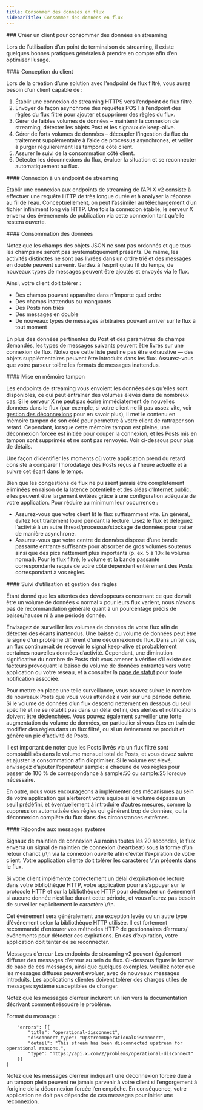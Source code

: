 ```yaml
---
title: Consommer des données en flux
sidebarTitle: Consommer des données en flux
---
```


<div id="building-a-client-to-consume-streaming-data">
  ### Créer un client pour consommer des données en streaming
</div>

Lors de l’utilisation d’un point de terminaison de streaming, il existe quelques bonnes pratiques générales à prendre en compte afin d’en optimiser l’usage.  
 

<div id="client-design">
  #### Conception du client
</div>

Lors de la création d’une solution avec l’endpoint de flux filtré, vous aurez besoin d’un client capable de :

1. Établir une connexion de streaming HTTPS vers l’endpoint de flux filtré.
2. Envoyer de façon asynchrone des requêtes POST à l’endpoint des règles du flux filtré pour ajouter et supprimer des règles du flux.
3. Gérer de faibles volumes de données – maintenir la connexion de streaming, détecter les objets Post et les signaux de keep-alive.
4. Gérer de forts volumes de données – découpler l’ingestion du flux du traitement supplémentaire à l’aide de processus asynchrones, et veiller à purger régulièrement les tampons côté client.
5. Assurer le suivi de la consommation côté client.
6. Détecter les déconnexions du flux, évaluer la situation et se reconnecter automatiquement au flux.
    

<div id="connecting-to-a-streaming-endpoint">
  #### Connexion à un endpoint de streaming
</div>

Établir une connexion aux endpoints de streaming de l’API X v2 consiste à effectuer une requête HTTP de très longue durée et à analyser la réponse au fil de l’eau. Conceptuellement, on peut l’assimiler au téléchargement d’un fichier infiniment long via HTTP. Une fois la connexion établie, le serveur X enverra des événements de publication via cette connexion tant qu’elle restera ouverte.
 

<div id="consuming-data">
  #### Consommation des données
</div>

Notez que les champs des objets JSON ne sont pas ordonnés et que tous les champs ne seront pas systématiquement présents. De même, les activités distinctes ne sont pas livrées dans un ordre trié et des messages en double peuvent survenir. Gardez à l’esprit qu’au fil du temps, de nouveaux types de messages peuvent être ajoutés et envoyés via le flux.

Ainsi, votre client doit tolérer :

* Des champs pouvant apparaître dans n’importe quel ordre
* Des champs inattendus ou manquants
* Des Posts non triés
* Des messages en double
* De nouveaux types de messages arbitraires pouvant arriver sur le flux à tout moment

En plus des données pertinentes du Post et des paramètres de champs demandés, les types de messages suivants peuvent être livrés sur une connexion de flux. Notez que cette liste peut ne pas être exhaustive — des objets supplémentaires peuvent être introduits dans les flux. Assurez-vous que votre parseur tolère les formats de messages inattendus.
 

<div id="buffering">
  #### Mise en mémoire tampon
</div>

Les endpoints de streaming vous envoient les données dès qu’elles sont disponibles, ce qui peut entraîner des volumes élevés dans de nombreux cas. Si le serveur X ne peut pas écrire immédiatement de nouvelles données dans le flux (par exemple, si votre client ne lit pas assez vite, voir [gestion des déconnexions](/fr/x-api/posts/filtered-stream#what-is-a-disconnection) pour en savoir plus), il met le contenu en mémoire tampon de son côté pour permettre à votre client de rattraper son retard. Cependant, lorsque cette mémoire tampon est pleine, une déconnexion forcée est initiée pour couper la connexion, et les Posts mis en tampon sont supprimés et ne sont pas renvoyés. Voir ci-dessous pour plus de détails.

Une façon d’identifier les moments où votre application prend du retard consiste à comparer l’horodatage des Posts reçus à l’heure actuelle et à suivre cet écart dans le temps.

Bien que les congestions de flux ne puissent jamais être complètement éliminées en raison de la latence potentielle et des aléas d’Internet public, elles peuvent être largement évitées grâce à une configuration adéquate de votre application. Pour réduire au minimum leur occurrence :

* Assurez-vous que votre client lit le flux suffisamment vite. En général, évitez tout traitement lourd pendant la lecture. Lisez le flux et déléguez l’activité à un autre thread/processus/stockage de données pour traiter de manière asynchrone.
* Assurez-vous que votre centre de données dispose d’une bande passante entrante suffisante pour absorber de gros volumes soutenus ainsi que des pics nettement plus importants (p. ex. 5 à 10× le volume normal). Pour le flux filtré, le volume et la bande passante correspondante requis de votre côté dépendent entièrement des Posts correspondant à vos règles.
   

<div id="usage-tracking-and-rule-management">
  #### Suivi d’utilisation et gestion des règles
</div>

Étant donné que les attentes des développeurs concernant ce que devrait être un volume de données « normal » pour leurs flux varient, nous n’avons pas de recommandation générale quant à un pourcentage précis de baisse/hausse ni à une période donnée.

Envisagez de surveiller les volumes de données de votre flux afin de détecter des écarts inattendus. Une baisse du volume de données peut être le signe d’un problème différent d’une déconnexion du flux. Dans un tel cas, un flux continuerait de recevoir le signal keep-alive et probablement certaines nouvelles données d’activité. Cependant, une diminution significative du nombre de Posts doit vous amener à vérifier s’il existe des facteurs provoquant la baisse du volume de données entrantes vers votre application ou votre réseau, et à consulter la [page de statut](https://api.twitterstat.us/) pour toute notification associée.

Pour mettre en place une telle surveillance, vous pouvez suivre le nombre de nouveaux Posts que vous vous attendez à voir sur une période définie. Si le volume de données d’un flux descend nettement en dessous du seuil spécifié et ne se rétablit pas dans un délai défini, des alertes et notifications doivent être déclenchées. Vous pouvez également surveiller une forte augmentation du volume de données, en particulier si vous êtes en train de modifier des règles dans un flux filtré, ou si un événement se produit et génère un pic d’activité de Posts.

Il est important de noter que les Posts livrés via un flux filtré sont comptabilisés dans le volume mensuel total de Posts, et vous devez suivre et ajuster la consommation afin d’optimiser. Si le volume est élevé, envisagez d’ajouter l’opérateur sample: à chacune de vos règles pour passer de 100 % de correspondance à sample:50 ou sample:25 lorsque nécessaire.

En outre, nous vous encourageons à implémenter des mécanismes au sein de votre application qui alerteront votre équipe si le volume dépasse un seuil prédéfini, et éventuellement à introduire d’autres mesures, comme la suppression automatisée des règles qui génèrent trop de données, ou la déconnexion complète du flux dans des circonstances extrêmes.
 

<div id="responding-to-system-messages">
  #### Répondre aux messages système
</div>

Signaux de maintien de connexion
Au moins toutes les 20 secondes, le flux enverra un signal de maintien de connexion (heartbeat) sous la forme d’un retour chariot \r\n via la connexion ouverte afin d’éviter l’expiration de votre client. Votre application cliente doit tolérer les caractères \r\n présents dans le flux.

Si votre client implémente correctement un délai d’expiration de lecture dans votre bibliothèque HTTP, votre application pourra s’appuyer sur le protocole HTTP et sur la bibliothèque HTTP pour déclencher un événement si aucune donnée n’est lue durant cette période, et vous n’aurez pas besoin de surveiller explicitement le caractère \r\n.

Cet événement sera généralement une exception levée ou un autre type d’événement selon la bibliothèque HTTP utilisée. Il est fortement recommandé d’entourer vos méthodes HTTP de gestionnaires d’erreurs/événements pour détecter ces expirations. En cas d’expiration, votre application doit tenter de se reconnecter.

Messages d’erreur
Les endpoints de streaming v2 peuvent également diffuser des messages d’erreur au sein du flux. Ci-dessous figure le format de base de ces messages, ainsi que quelques exemples. Veuillez noter que les messages diffusés peuvent évoluer, avec de nouveaux messages introduits. Les applications clientes doivent tolérer des charges utiles de messages système susceptibles de changer.

Notez que les messages d’erreur incluront un lien vers la documentation décrivant comment résoudre le problème.

Format du message :

```{
	"errors": [{
		"title": "operational-disconnect",
		"disconnect_type": "UpstreamOperationalDisconnect",
		"detail": "This stream has been disconnected upstream for operational reasons.",
		"type": "https://api.x.com/2/problems/operational-disconnect"
	}]
}
```

Notez que les messages d’erreur indiquant une déconnexion forcée due à un tampon plein peuvent ne jamais parvenir à votre client si l’engorgement à l’origine de la déconnexion forcée l’en empêche. En conséquence, votre application ne doit pas dépendre de ces messages pour initier une reconnexion.